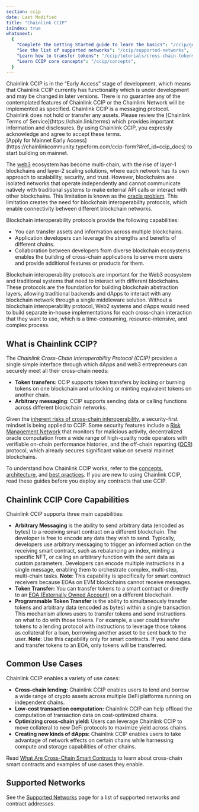 ```yaml
---
section: ccip
date: Last Modified
title: "Chainlink CCIP"
isIndex: true
whatsnext:
  {
    "Complete the Getting Started guide to learn the basics": "/ccip/getting-started",
    "See the list of supported networks": "/ccip/supported-networks",
    "Learn how to transfer tokens": "/ccip/tutorials/cross-chain-tokens",
    "Learn CCIP core concepts": "/ccip/concepts",
  }
---
```



<Aside type="note" title="Early Access">
  Chainlink CCIP is in the “Early Access” stage of development, which means that Chainlink CCIP currently has
  functionality which is under development and may be changed in later versions. There is no guarantee any of the
  contemplated features of Chainlink CCIP or the Chainlink Network will be implemented as specified. Chainlink CCIP is a
  messaging protocol. Chainlink does not hold or transfer any assets. Please review the [Chainlink Terms of
  Service](https://chain.link/terms) which provides important information and disclosures. By using Chainlink CCIP, you
  expressly acknowledge and agree to accept these terms.
</Aside>

<Aside type="note" title="Mainnet Access">
  [Apply for Mainnet Early Access](https://chainlinkcommunity.typeform.com/ccip-form?#ref_id=ccip_docs) to start
  building on mainnet.
</Aside>

The [web3](https://chain.link/education/web3) ecosystem has become multi-chain, with the rise of layer-1 blockchains and layer-2 scaling solutions, where each network has its own approach to scalability, security, and trust. However, blockchains are isolated networks that operate independently and cannot communicate natively with traditional systems to make external API calls or interact with other blockchains. This limitation is known as the [oracle problem](https://blog.chain.link/what-is-the-blockchain-oracle-problem/). This limitation creates the need for blockchain interoperability protocols, which enable connectivity between different blockchain networks.

Blockchain interoperability protocols provide the following capabilities:

- You can transfer assets and information across multiple blockchains.
- Application developers can leverage the strengths and benefits of different chains.
- Collaboration between developers from diverse blockchain ecosystems enables the building of cross-chain applications to serve more users and provide additional features or products for them.

Blockchain interoperability protocols are important for the Web3 ecosystem and traditional systems that need to interact with different blockchains. These protocols are the foundation for building blockchain abstraction layers, allowing traditional backends and dApps to interact with any blockchain network through a single middleware solution. Without a blockchain interoperability protocol, Web2 systems and dApps would need to build separate in-house implementations for each cross-chain interaction that they want to use, which is a time-consuming, resource-intensive, and complex process.

## What is Chainlink CCIP?

The _Chainlink Cross-Chain Interoperability Protocol (CCIP)_ provides a single simple interface through which dApps and web3 entrepreneurs can securely meet all their cross-chain needs:

- **Token transfers**: CCIP supports token transfers by locking or burning tokens on one blockchain and unlocking or minting equivalent tokens on another chain.
- **Arbitrary messaging**: CCIP supports sending data or calling functions across different blockchain networks.

<ClickToZoom src="/images/ccip/basic-architecture.png" alt="Chainlink CCIP Basic Architecture" />

Given the [inherent risks of cross-chain interoperability](/resources/bridge-risks), a security-first mindset is being applied to CCIP. Some security features include a [Risk Management Network](/ccip/concepts#risk-management-network) that monitors for malicious activity, decentralized oracle computation from a wide range of high-quality node operators with verifiable on-chain performance histories, and the off-chain reporting ([OCR](/architecture-overview/off-chain-reporting)) protocol, which already secures significant value on several mainnet blockchains.

<ClickToZoom src="/images/ccip/ccip-diagram-04_v04.webp" alt="Chainlink CCIP Architecture" />

To understand how Chainlink CCIP works, refer to the [concepts](/ccip/concepts), [architecture](/ccip/architecture), and [best practices](/ccip/best-practices). If you are new to using Chainlink CCIP, read these guides before you deploy any contracts that use CCIP.

## Chainlink CCIP Core Capabilities

Chainlink CCIP supports three main capabilities:

- **Arbitrary Messaging** is the ability to send arbitrary data (encoded as bytes) to a receiving smart contract on a different blockchain. The developer is free to encode any data they wish to send. Typically, developers use arbitrary messaging to trigger an informed action on the receiving smart contract, such as rebalancing an index, minting a specific NFT, or calling an arbitrary function with the sent data as custom parameters. Developers can encode multiple instructions in a single message, enabling them to orchestrate complex, multi-step, multi-chain tasks. **Note**: This capability is specifically for smart contract receivers because EOAs on EVM blockchains cannot receive messages.
- **Token Transfer:** You can transfer tokens to a smart contract or directly to an [EOA (Externally Owned Account)](https://ethereum.org/en/developers/docs/accounts/#types-of-account) on a different blockchain.
- **Programmable Token Transfer** is the ability to simultaneously transfer tokens and arbitrary data (encoded as bytes) within a single transaction. This mechanism allows users to transfer tokens and send instructions on what to do with those tokens. For example, a user could transfer tokens to a lending protocol with instructions to leverage those tokens as collateral for a loan, borrowing another asset to be sent back to the user. **Note**: Use this capability only for smart contracts. If you send data and transfer tokens to an EOA, only tokens will be transferred.

## Common Use Cases

Chainlink CCIP enables a variety of use cases:

- **Cross-chain lending:** Chainlink CCIP enables users to lend and borrow a wide range of crypto assets across multiple DeFi platforms running on independent chains.
- **Low-cost transaction computation:** Chainlink CCIP can help offload the computation of transaction data on cost-optimized chains.
- **Optimizing cross-chain yield:** Users can leverage Chainlink CCIP to move collateral to new DeFi protocols to maximize yield across chains.
- **Creating new kinds of dApps:** Chainlink CCIP enables users to take advantage of network effects on certain chains while harnessing compute and storage capabilities of other chains.

Read [What Are Cross-Chain Smart Contracts](https://chain.link/education-hub/cross-chain-smart-contracts) to learn about cross-chain smart contracts and examples of use cases they enable.

## Supported Networks

See the [Supported Networks](/ccip/supported-networks/) page for a list of supported networks and contract addresses.
